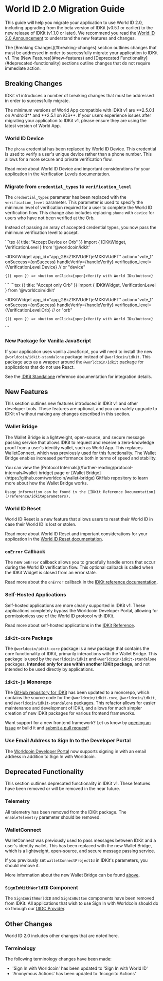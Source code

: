 # World ID 2.0 Migration Guide

This guide will help you migrate your application to use World ID 2.0, including upgrading from the beta version of IDKit (v0.5.1 or earlier) to the new release of IDKit (v1.1.0 or later). 
We recommend you read the [World ID 2.0 Announcement](/world-id-2) to understand the new features and changes.

<Note>
    The [Breaking Changes](#breaking-changes) section outlines changes that must be addressed in order to successfully migrate your application to IDKit v1.
    The [New Features](#new-features) and [Deprecated Functionality](#deprecated-functionality) sections outline changes that do not require immediate action.
</Note>

## Breaking Changes

IDKit v1 introduces a number of breaking changes that must be addressed in order to successfully migrate.

<Note type="warning">
    The minimum versions of World App compatible with IDKit v1 are **2.5.0.1 on Android** and **2.5.1 on iOS**. 
    If your users experience issues after migrating your application to IDKit v1, please ensure they are using the latest version of World App.
</Note>

### World ID Device

The `phone` credential has been replaced by World ID Device. This credential is used to verify a user's unique device rather than a phone number. This allows for a more secure and private verification flow.

<Note>Read more about World ID Device and important considerations for your application in the [Verification Levels documentation](/id/verification-levels).</Note>

### Migrate from `credential_types` to `verification_level`

The `credential_types` parameter has been replaced with the `verification_level` parameter. This parameter is used to specify the minimum level of verification required for a user to complete the World ID verification flow. This change also includes replacing `phone` with `device` for users who have not been verified at the Orb.

<Note>Instead of passing an array of accepted credential types, you now pass the minimum verification level to accept.</Note>

<CodeGroup title="Verification Level">
```tsx {{ title: "Accept Device or Orb" }}
import { IDKitWidget, VerificationLevel } from '@worldcoin/idkit'

<IDKitWidget
	app_id="app_GBkZ1KlVUdFTjeMXKlVUdFT"
	action="vote_1"
	onSuccess={onSuccess}
	handleVerify={handleVerify}
	verification_level={VerificationLevel.Device} // or "device"
>
	{({ open }) => <button onClick={open}>Verify with World ID</button>}
</IDKitWidget>
```
```tsx {{ title: "Accept only Orb" }}
import { IDKitWidget, VerificationLevel } from '@worldcoin/idkit'

<IDKitWidget
	app_id="app_GBkZ1KlVUdFTjeMXKlVUdFT"
	action="vote_1"
	onSuccess={onSuccess}
	handleVerify={handleVerify}
	verification_level={VerificationLevel.Orb} // or "orb"
>
	{({ open }) => <button onClick={open}>Verify with World ID</button>}
</IDKitWidget>
```
</CodeGroup>

### New Package for Vanilla JavaScript

If your application uses vanilla JavaScript, you will need to install the new `@worldcoin/idkit-standalone` package instead of `@worldcoin/idkit`. 
This package acts as a wrapper around the `@worldcoin/idkit` package for applications that do not use React.

<Note>See the [IDKit Standalone](/reference/idkit#idkit-standalone) reference documentation for integration details.</Note>

## New Features

This section outlines new features introduced in IDKit v1 and other developer tools. These features are optional, and you can safely upgrade to IDKit v1 without making any changes described in this section.

### Wallet Bridge

The Wallet Bridge is a lightweight, open-source, and secure message passing service that allows IDKit to request and receive a zero-knowledge proof from a user's identity wallet, such as World App. This replaces WalletConnect, which was previously used for this functionality.
The Wallet Bridge enables increased performance both in terms of speed and stability.

<Note>
    You can view the [Protocol Internals](/further-reading/protocol-internals#wallet-bridge) page or [Wallet Bridge](https://github.com/worldcoin/wallet-bridge) GitHub repository to learn more about how the Wallet Bridge works.

    Usage information can be found in the [IDKit Reference Documentation](/reference/idkit#parameters).
</Note>

### World ID Reset

World ID Reset is a new feature that allows users to reset their World ID in case their World ID is lost or stolen.

<Note>Read more about World ID Reset and important considerations for your application in the [World ID Reset documentation](/further-reading/world-id-reset).</Note>

### `onError` Callback

The new `onError` callback allows you to gracefully handle errors that occur during the World ID verification flow. This optional callback is called when the IDKit Widget is closed from an error state.

<Note>Read more about the `onError` callback in the [IDKit reference documentation](/reference/idkit#parameters).</Note>

### Self-Hosted Applications

Self-hosted applications are more clearly supported in IDKit v1. These applications completely bypass the Worldcoin Developer Portal, allowing for permissionless use of the World ID protocol with IDKit.

<Note>Read more about self-hosted applications in the [IDKit Reference](/reference/idkit#self-hosted-applications).</Note>

### `idkit-core` Package

The `@worldcoin/idkit-core` package is a new package that contains the core functionality of IDKit, primarily interactions with the Wallet Bridge. This package is used by the `@worldcoin/idkit` and `@worldcoin/idkit-standalone` packages.
**Intended only for use within another IDKit package**, and not intended to be used directly by applications.

### `idkit-js` Monorepo

The [GitHub repository for IDKit](https://github.com/worldcoin/idkit-js) has been updated to a monorepo, which contains the source code for the `@worldcoin/idkit-core`, `@worldcoin/idkit`, and `@worldcoin/idkit-standalone` packages.
This refactor allows for easier maintenance and development of IDKit, and allows for much simpler creation of new IDKit packages for various frontend frameworks.

<Note>Want support for a new frontend framework? Let us know by [opening an issue](https://github.com/worldcoin/idkit-js/issues) or build it and [submit a pull request](https://github.com/worldcoin/idkit-js/pulls)!</Note>

### Use Email Address to Sign In to the Developer Portal

The [Worldcoin Developer Portal](https://developer.worldcoin.org) now supports signing in with an email address in addition to Sign In with Worldcoin.

## Deprecated Functionality

This section outlines deprecated functionality in IDKit v1. These features have been removed or will be removed in the near future.

### Telemetry

All telemetry has been removed from the IDKit package. The `enableTelemetry` parameter should be removed.

### WalletConnect

WalletConnect was previously used to pass messages between IDKit and a user's identity wallet. This has been replaced with the new Wallet Bridge, which is a lightweight, open-source, and secure message passing service.

If you previously set `walletConnectProjectId` in IDKit's parameters, you should remove it.

<Note>More information about the new Wallet Bridge can be found [above](#wallet-bridge).</Note>

### `SignInWithWorldID` Component

The `SignInWithWorldID` and `SignInButton` components have been removed from IDKit. All applications that wish to use Sign In with Worldcoin should do so through our [OIDC Provider](/id/sign-in).

## Other Changes

World ID 2.0 includes other changes that are noted here.

### Terminology

The following terminology changes have been made:

- 'Sign In with Worldcoin' has been updated to 'Sign In with World ID'
- 'Anonymous Actions' has been updated to 'Incognito Actions'